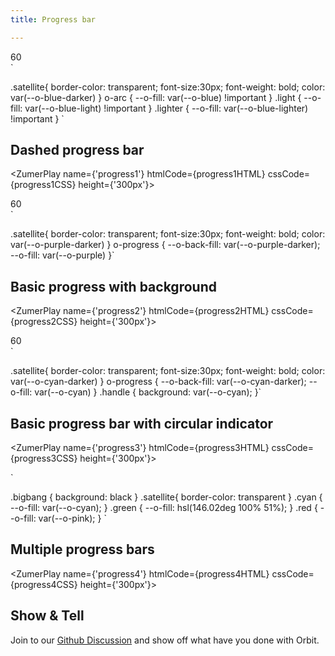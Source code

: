 ```yaml
---
title: Progress bar

---
```




  <div class="gravity-spot">
    <div class="orbit-4 ">
      <o-arc class="gap-10"></o-arc>
      <o-arc class="gap-10"></o-arc>
      <o-arc class="gap-10"></o-arc>
      <o-arc class="gap-10"></o-arc>
      <o-arc class="gap-10 light"></o-arc>
      <o-arc class="gap-10 light"></o-arc>
      <o-arc class="gap-10 light"></o-arc>
      <o-arc class="gap-10 lighter"></o-arc>
      <o-arc class="gap-10 lighter"></o-arc>
      <o-arc class="gap-10 lighter"></o-arc>
    </div>
    <div class="orbit-0">
      <div class="satellite">
        <div class="capsule">60</div>
      </div>
    </div>
  </div>
</div>`

.satellite{
  border-color: transparent;
  font-size:30px; 
  font-weight: bold; 
  color: var(--o-blue-darker)
}
o-arc {
  --o-fill: var(--o-blue) !important
}
.light {
   --o-fill: var(--o-blue-light) !important
}
.lighter {
   --o-fill: var(--o-blue-lighter) !important
}
`

## Dashed progress bar

<ZumerPlay name={'progress1'}   htmlCode={progress1HTML}  cssCode={progress1CSS} height={'300px'}> </ZumerPlay>


<div class="bigbang">
  <div class="gravity-spot">
    <div class="orbit-4 ">
      <o-progress value="60" shape="circle"></o-progress>
    </div>
    <div class="orbit-0">
      <div class="satellite">
        <div class="capsule">60</div>
      </div>
    </div>
  </div>
</div>`

.satellite{
border-color: transparent;
font-size:30px; 
font-weight: bold; 
color: var(--o-purple-darker)
}
o-progress {
--o-back-fill: var(--o-purple-darker); 
--o-fill: var(--o-purple)
}`

## Basic progress with background

<ZumerPlay name={'progress2'}   htmlCode={progress2HTML}  cssCode={progress2CSS} height={'300px'}> </ZumerPlay>


  <div class="gravity-spot">
    <div class="orbit-4 ">
      <o-progress value="60" shape="circle" class="shrink-50"></o-progress>
      <div class="satellite angle-225 handle"></div>
    </div>
    <div class="orbit-0">
      <div class="satellite">
        <div class="capsule">60</div>
      </div>
    </div>
  </div>
</div>`

.satellite{
border-color: transparent;
font-size:30px; 
font-weight: bold; 
color: var(--o-cyan-darker)
}
o-progress {
--o-back-fill: var(--o-cyan-darker); 
--o-fill: var(--o-cyan)
}
.handle {
background: var(--o-cyan);
}`

## Basic progress bar with circular indicator

<ZumerPlay name={'progress3'}   htmlCode={progress3HTML}  cssCode={progress3CSS} height={'300px'}> </ZumerPlay>


<div class="bigbang">
  <div class="gravity-spot">
    <div class="orbit-2">
      <o-progress class="shrink-10 cyan" value="50" shape="circle"></o-progress>
    </div>
    <div class="orbit-3">
      <o-progress class="shrink-10 green" value="60" shape="circle"></o-progress>
    </div>
    <div class="orbit-4">
      <o-progress class="shrink-10 red" value="70" shape="circle"></o-progress>
    </div>
  </div>
</div>`

.bigbang {
background: black
}
.satellite{
border-color: transparent
}
.cyan {
--o-fill:  var(--o-cyan);
}
.green {
--o-fill: hsl(146.02deg 100% 51%);
}
.red {
--o-fill:  var(--o-pink);
}
`

## Multiple progress bars

<ZumerPlay name={'progress4'}   htmlCode={progress4HTML}  cssCode={progress4CSS} height={'300px'}> </ZumerPlay>

## Show & Tell

Join to our [Github Discussion](https://github.com/zumerlab/orbit/discussions/15)  and show off what have you done with Orbit.


